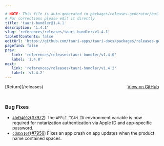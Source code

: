 ```yaml
---

# NOTE: This file is auto-generated in packages/releases-generator/build.ts
# For corrections please edit it directly
title: 'tauri-bundler@1.4.1'
description: '1.4.1'
slug: 'references/releases/tauri-bundler/v1.4.1'
tableOfContents: false
editUrl: 'https://github.com/tauri-apps/tauri-docs/packages/releases-generator/build.ts'
pagefind: false
prev:
   link: 'references/releases/tauri-bundler/v1.4.0'
   label: '1.4.0'
next:
   link: 'references/releases/tauri-bundler/v1.4.2'
   label: 'v1.4.2'
---
```


			

<ReleaseSidebar slug="references/releases/tauri-bundler"  packageName="tauri-bundler" />

<div style="margin-bottom:3rem; display: flex; justify-content: space-between; align-items: center"><span>[Return](/releases)</span><span><a href="https://github.com/tauri-apps/tauri/releases/tag/tauri-bundler-v1.4.1">View on GitHub</a></span></div>

### Bug Fixes

- [`40d34002`](https://www.github.com/tauri-apps/tauri/commit/40d340021c0eab65aa1713807f7564e0698a321e)([#7972](https://www.github.com/tauri-apps/tauri/pull/7972)) The `APPLE_TEAM_ID` environment variable is now required for notarization authentication via Apple ID and app-specific password.
- [`cdd5516f`](https://www.github.com/tauri-apps/tauri/commit/cdd5516f339ad4345623a1e785c6e2c3a77477f8)([#7956](https://www.github.com/tauri-apps/tauri/pull/7956)) Fixes an app crash on app updates when the product name contained spaces.

